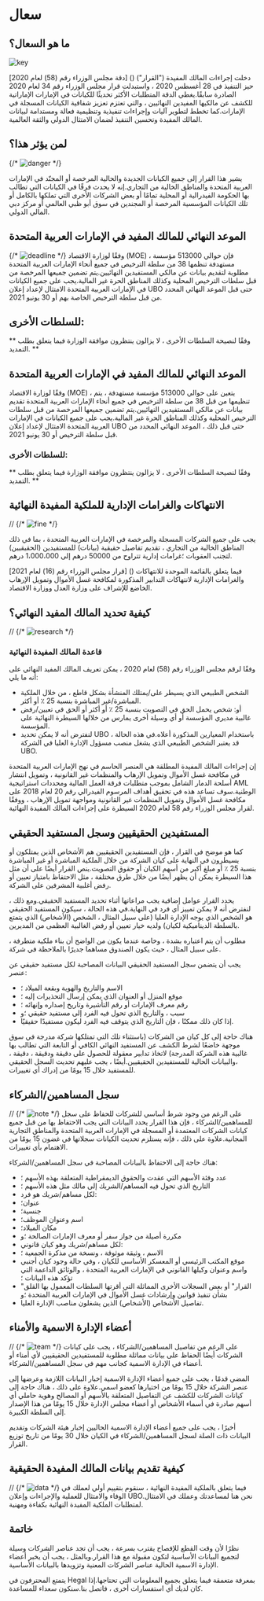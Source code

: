 
# سعال
## ما هو السعال؟

![key](/blog/ubo/1.png)

[دقة مجلس الوزراء رقم (58) لعام 2020] () دخلت إجراءات المالك المفيدة ("القرار") حيز التنفيذ في 28 أغسطس 2020 ، واستبدلت قرار مجلس الوزراء رقم 34 لعام 2020 الصادرة سابقًا.يغطي الدقة المتطلبات الأكثر تحديثًا للكيانات في الإمارات الإماراتية للكشف عن مالكيها المفيدين النهائيين ، والتي تعتزم تعزيز شفافية الكيانات المسجلة في الإمارات.كما تخطط لتطوير آليات وإجراءات تنفيذية وتنظيمية فعالة ومستدامة لبيانات المالك المفيدة وتحسين التنفيذ لضمان الامتثال الدولي والثقة العالمية.
## لمن يؤثر هذا؟

{/* ![danger](/blog/ubo/ubo3.png) */}

يشير هذا القرار إلى جميع الكيانات الجديدة والحالية المرخصة أو المجنّد في الإمارات العربية المتحدة والمناطق الخالية من التجاري.إنه لا يحدث فرقًا في الكيانات التي تطالب بها الحكومة الفيدرالية أو المحلية تمامًا أو بعض الشركات الأخرى التي تملكها بالكامل أو تلك الكيانات المؤسسية المرخصة أو المجندين في سوق أبو ظبي العالمي أو مركز دبي المالي الدولي.
## الموعد النهائي للمالك المفيد في الإمارات العربية المتحدة
{/* ![deadline](/blog/ubo/ubo2.png) */}
وفقًا لوزارة الاقتصاد (MOE) ، فإن حوالي 513000 مؤسسة مستهدفة تنظمها 38 من سلطة الترخيص في جميع أنحاء الإمارات العربية المتحدة مطلوبة لتقديم بيانات عن مالكي المستفيدين النهائيين.يتم تضمين جميعها المرخصة من قبل سلطات الترخيص المحلية وكذلك المناطق الحرة غير المالية.يجب على جميع الكيانات في الإمارات العربية المتحدة الامتثال لإعداد إعلان UBO حتى قبل الموعد النهائي المحدد من قبل سلطة الترخيص الخاصة بهم أو 30 يونيو 2021.
## للسلطات الأخرى:
** وفقًا لنصيحة السلطات الأخرى ، لا يزالون ينتظرون موافقة الوزارة فيما يتعلق بطلب التمديد. **<Table1/> 
## الموعد النهائي للمالك المفيد في الإمارات العربية المتحدة
وفقًا لوزارة الاقتصاد (MOE) ، يتعين على حوالي 513000 مؤسسة مستهدفة ، يتم تنظيمها من قبل 38 من سلطة الترخيص في جميع أنحاء الإمارات العربية المتحدة تقديم بيانات عن مالكي المستفيدين النهائيين.يتم تضمين جميعها المرخصة من قبل سلطات الترخيص المحلية وكذلك المناطق الحرة غير المالية.يجب على جميع الكيانات في الإمارات العربية المتحدة الامتثال لإعداد إعلان UBO حتى قبل ذلك ، الموعد النهائي المحدد من قبل سلطة الترخيص أو 30 يونيو 2021.
### للسلطات الأخرى:
** وفقًا لنصيحة السلطات الأخرى ، لا يزالون ينتظرون موافقة الوزارة فيما يتعلق بطلب التمديد. **<Table2/>
## الانتهاكات والغرامات الإدارية للملكية المفيدة النهائية
// {/* ![fine](/blog/ubo/ubo5.jpg) */}

يجب على جميع الشركات المسجلة والمرخصة في الإمارات العربية المتحدة ، بما في ذلك المناطق الخالية من التجاري ، تقديم تفاصيل حقيقية (بيانات) للمستفيدين (الحقيقيين) لتجنب العقوبات ؛غرامات إدارية تتراوح من 50000 درهم إلى 1،000،000 درهم.

[قرار مجلس الوزراء رقم (16) لعام 2021] () فيما يتعلق بالقائمة الموحدة للانتهاكات والغرامات الإدارية لانتهاكات التدابير المذكورة لمكافحة غسل الأموال وتمويل الإرهاب الخاضع للإشراف على وزارة العدل ووزارة الاقتصاد.
## كيفية تحديد المالك المفيد النهائي؟
// {/* ![research](/blog/ubo/ubo4.jpg) */}
### قاعدة المالك المفيدة النهائية
وفقًا لرقم مجلس الوزراء رقم (58) لعام 2020 ، يمكن تعريف المالك المفيد النهائي على أنه ما يلي:

- الشخص الطبيعي الذي يسيطر على/يمتلك المنشأة بشكل قاطع ، من خلال الملكية المباشرة/غير المباشرة بنسبة 25 ٪ أو أكثر.
- أو: شخص يحمل الحق في التصويت بنسبة 25 ٪ أو أكثر أو الحق في تعيين/رفض غالبية مديري المؤسسة أو أي وسيلة أخرى يمارس من خلالها السيطرة النهائية على المؤسسة.
- لنفترض أنه لا يمكن تحديد UBO باستخدام المعيارين المذكورة أعلاه.في هذه الحالة ، قد يعتبر الشخص الطبيعي الذي يشغل منصب مسؤول الإدارة العليا في الشركة UBO.

إن إجراءات المالك المفيدة المطلقة هي العنصر الحاسم في نهج الإمارات العربية المتحدة في مكافحة غسل الأموال وتمويل الإرهاب والمنظمات غير القانونية ، وتمويل انتشار أسلحة الدمار الشامل بموجب متطلبات فرقة العمل المالية ومحددات استراتيجية AML الوطنية.سوف تساعد هذه في تحقيق أهداف المرسوم الفيدرالي رقم 20 لعام 2018 على مكافحة غسل الأموال وتمويل المنظمات غير القانونية ومواجهة تمويل الإرهاب ، ووفقًا لقرار مجلس الوزراء رقم 58 لعام 2020 السيطرة على إجراءات المالك المفيدة النهائية.
## المستفيدين الحقيقيين وسجل المستفيد الحقيقي
كما هو موضح في القرار ، فإن المستفيدين الحقيقيين هم الأشخاص الذين يمتلكون أو يسيطرون في النهاية على كيان الشركة من خلال الملكية المباشرة أو غير المباشرة بنسبة 25 ٪ أو مبلغ أكبر من أسهم الكيان أو حقوق التصويت.ينص القرار أيضًا على أن مثل هذا السيطرة يمكن أن يظهر أيضًا من خلال طرق مختلفة ، مثل الاحتفاظ بامتياز تعيين أو رفض أغلبية المشرفين على الشركة.

يحدد القرار عوامل إضافية يجب مراعاتها أثناء تحديد المستفيد الحقيقي.ومع ذلك ، لنفترض أنه لا يمكن تمييز أي فرد في النهاية.في هذه الحالة ، سيكون المستفيد الحقيقي هو الشخص الذي يوجه الإدارة العليا (على سبيل المثال ، الشخص (الأشخاص) الذي يتمتع بالسلطة الديناميكية لكيان) ولديه خيار تعيين أو رفض الغالبية العظمى من المديرين.

مطلوب أن يتم اعتباره بشدة ، وخاصة عندما يكون من الواضح أن بناء ملكية متطرفة ، على سبيل المثال ، حيث يكون الصندوق مساهما جديرًا بالملاحظة في شركة.

يجب أن يتضمن سجل المستفيد الحقيقي البيانات المصاحبة لكل مستفيد حقيقي عن عنصر:

- الاسم والتاريخ والهوية وبقعة الميلاد ؛
- موقع المنزل أو العنوان الذي يمكن إرسال التحذيرات إليه ؛
- رقم معرف الإمارات أو رقم التأشيرة وتاريخ إصداره وإنهائه ؛
- سبب ، والتاريخ الذي تحول فيه الفرد إلى مستفيد حقيقي ؛و
- إذا كان ذلك ممكنًا ، فإن التاريخ الذي يتوقف فيه الفرد ليكون مستفيدًا حقيقيًا.

هناك حاجة إلى كل كيان من الشركات (باستثناء تلك التي تمتلكها شركة مدرجة في سوق موجهة خاضعًا لشرط الكشف عن المستفيد النهائي الكافي أو التابعة التي تطالب بها غالبية هذه الشركة المدرجة) لاتخاذ تدابير معقولة للحصول على دقيقة ودقيقة ، دقيقة ، ،والبيانات الحالية للمستفيدين الحقيقيين.أيضًا ، يجب عليهم تحديث السجل الحقيقي للمستفيد خلال 15 يومًا من إدراك أي تغييرات.

## سجل المساهمين/الشركاء

// {/* ![note](/blog/ubo/ubo7.jpg) */}
على الرغم من وجود شرط أساسي للشركات للحفاظ على سجل للمساهمين/الشركاء ، فإن هذا القرار يحدد البيانات التي يجب الاحتفاظ بها من قبل جميع كيانات الشركات المعتمدة أو المسجلة في الإمارات العربية المتحدة والمناطق التجارية المجانية.علاوة على ذلك ، فإنه يستلزم تحديث الكيانات سجلاتها في غضون 15 يومًا من الاهتمام بأي تغييرات.

هناك حاجة إلى الاحتفاظ بالبيانات المصاحبة في سجل المساهمين/الشركاء:

- عدد وفئة الأسهم التي عقدت والحقوق الديمقراطية المتعلقة بهذه الأسهم ؛
- التاريخ الذي تحول فيه المساهم/الشريك إلى مالك مثل هذه الأسهم ؛
- لكل مساهم/شريك هو فرد:
- عنوان؛
- جنسية؛
- اسم وعنوان الموظف؛
- مكان الميلاد؛
- مكررة أصيلة من جواز سفر أو معرف الإمارات الصالحة ؛و
- لكل مساهم/شريك وهو كيان قانوني:
- الاسم ، وثيقة موثوقة ، ونسخة من مذكرة الجمعية ؛
- موقع المكتب الرئيسي أو المعسكر الأساسي للكيان ، وفي حالة وجود كيان أجنبي واسم وعنوان وكيلها القانوني في الإمارات العربية المتحدة ، والوثائق الداعمة التي تؤكد هذه البيانات ؛
- "القرار" أو بعض السجلات الأخرى المماثلة التي أقرتها السلطات المعمول بها القلق بشأن تنفيذ قوانين وإرشادات غسل الأموال في الإمارات العربية المتحدة ؛و
- تفاصيل الأشخاص (الأشخاص) الذين يشغلون مناصب الإدارة العليا.
## أعضاء الإدارة الاسمية والأمناء

// {/* ![team](/blog/ubo/ubo6.jpg) */}
على الرغم من تفاصيل المساهمين/الشركاء ، يجب على كيانات الشركات أيضًا الحفاظ على بيانات مماثلة مطلوبة للمستفيدين الحقيقيين لأي أمناء أو أعضاء في الإدارة الاسمية كجانب مهم في سجل المساهمين/الشركاء.

المضي قدمًا ، يجب على جميع أعضاء الإدارة الاسمية إخبار البيانات اللازمة وعرضها إلى عنصر الشركة خلال 15 يومًا من اختيارها كعضو اسمي.علاوة على ذلك ، هناك حاجة إلى كيانات الشركات للكشف عن التفاصيل المتعلقة بالأسهم أو المصالح وهوية حاملي أي أسهم صادرة في أسماء الأشخاص أو أعضاء مجلس الإدارة خلال 15 يومًا من هذا الإصدار إلى السلطة الكبيرة.

أخيرًا ، يجب على جميع أعضاء الإدارة الاسمية الحاليين إخبار هيئة الشركات وتقديم البيانات ذات الصلة لسجل المساهمين/الشركاء في الكيان خلال 30 يومًا من تاريخ توزيع القرار.

## كيفية تقديم بيانات المالك المفيدة الحقيقية

// {/* ![data](/blog/ubo/ubo8.png) */}
فيما يتعلق بالملكية المفيدة النهائية ، سنقوم بتقييم أولي لعملك في الوفاء والامتثال للعملية والإجراءات وإعلان UBO.نحن هنا لمساعدتك وعملك في الامتثال لمتطلبات الملكية المفيدة النهائية بكفاءة ومهنية.
## خاتمة
نظرًا لأن وقت القطع للإفصاح يقترب بسرعة ، يجب أن تجد عناصر الشركات وسيلة لتجميع البيانات الأساسية لتكون مقبولة مع هذا القرار.وبالمثل ، يجب أن يخبر أعضاء الإدارة الاسمية الحالية عناصر الشركات المعنية وتزويدها بالبيانات الأساسية.

يتمتع المحترفون في Hegal بمعرفة متعمقة فيما يتعلق بجميع المعلومات التي تحتاجها.إذا كان لديك أي استفسارات أخرى ، فاتصل بنا.سنكون سعداء للمساعدة.